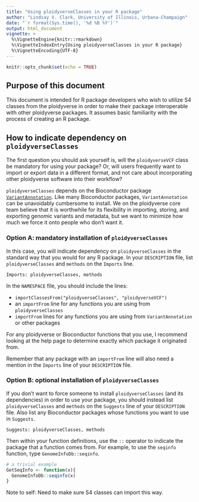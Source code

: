 ```yaml
---
title: "Using ploidyverseClasses in your R package"
author: "Lindsay V. Clark, University of Illinois, Urbana-Champaign"
date: "`r format(Sys.time(), '%d %B %Y')`"
output: html_document
vignette: >
  %\VignetteEngine{knitr::rmarkdown}
  %\VignetteIndexEntry{Using ploidyverseClasses in your R package}
  %\VignetteEncoding{UTF-8}
---
```


```r
knitr::opts_chunk$set(echo = TRUE)
```

## Purpose of this document

This document is intended for R package developers who wish to utilize S4
classes from the ploidyverse in order to make their package interoperable
with other ploidyverse packages.  It assumes basic familiarity with the process
of creating an R package.

## How to indicate dependency on `ploidyverseClasses`

The first question you should ask yourself is, will the `ploidyverseVCF`
class be mandatory for using your package?  Or, will users frequently
want to import or export data in a different format, and not care about
incorporating other ploidyverse software into their workflow?

`ploidyverseClasses` depends on the Bioconductor package 
[`VariantAnnotation`](https://bioconductor.org/packages/release/bioc/html/VariantAnnotation.html).
Like many Bioconductor packages, `VariantAnnotation` can be unavoidably 
cumbersome to install.  We on the ploidyverse core team believe that it is
worthwhile for its flexibility in importing, storing, and exporting genomic
variants and metadata, but we want to minimize how much we force it onto people
who don't want it.

### Option A: mandatory installation of `ploidyverseClasses`

In this case, you will indicate dependency on `ploidyverseClasses` in the
standard way that you would for any R package.  In your `DESCRIPTION` file,
list `ploidyverseClasses` and `methods` on the `Imports` line.

```
Imports: ploidyverseClasses, methods
```

In the  `NAMESPACE` file, you should include the lines:

* `importClassesFrom("ploidyverseClasses", "ploidyverseVCF")`
* an `importFrom` line for any functions you are using from `ploidyverseClasses`
* `importFrom` lines for any functions you are using from `VariantAnnotation` 
or other packages

For any ploidyverse or Bioconductor functions that you use, I recommend looking
at the help page to determine exactly which package it originated from.  

Remember that any package with an `importFrom` line will also need a mention 
in the `Imports` line of your `DESCRIPTION` file.

### Option B: optional installation of `ploidyverseClasses`

If you don't want to force someone to install `ploidyverseClasses` (and its
dependencies) in order to use your package, you should instead list
`ploidyverseClasses` and `methods` on the `Suggests` line of your `DESCRIPTION`
file.  Also list any Bioconductor packages whose functions you want to use
in `Suggests`.

```
Suggests: ploidyverseClasses, methods
```

Then within your function definitions, use the `::` operator to indicate
the package that a function comes from.  For example, to use the `seqinfo`
function, type `GenomeInfoDb::seqinfo`.

```r
# a trivial example
GetSeqInfo <- function(x){
  GenomeInfoDb::seqinfo(x)
}
```


Note to self: Need to make sure S4 classes can import this way.